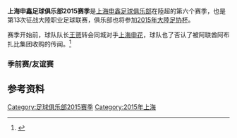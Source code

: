 {{Infobox football club season
| club               = 上海申鑫
| image              = [[File:ShanghaiShenxinFC.jpg|150px]]
| season             = 2015
| stadium            = [[源深体育中心|源深体育中心]]体育场
| manager            = {{flagicon|CHN}} [[劉俊威|劉俊威]]（4月13日至賽季末）<br/>{{flagicon|CHN}} [[郭光琪|郭光琪]]（賽季初至4月13日）
| mgrtitle           = 主教练
| chairman           = {{flagicon|CHN}} [[郭光琪|郭光琪]]
| chrtitle           = 总经理
| league             = [[2015年大陸足球超级联赛|陸超联赛]]
| league result      =  
| cup1               = [[2015年大陸足协杯|足协杯]]
| cup1 result        =  
| league topscorer   =  
| season topscorer   =  
| highest attendance = 
| lowest attendance  =
| average attendance = 
| prevseason         = [[上海申鑫足球俱乐部2014赛季|2014]]
| nextseason         = [[上海申鑫足球俱乐部2016赛季|2016]]
|pattern_la1=_whiteborder|pattern_b1=|pattern_ra1=_whiteborder
|leftarm1=FFDD00|body1=FFDD00|rightarm1=FFDD00|shorts1=FFFFFF|socks1=FFFFFF
|pattern_la2=_ssfc13h|pattern_b2=_ssfc13h|pattern_ra2=_ssfc13h|pattern_so2= 
|leftarm2=0040FF|body2=0040FF|rightarm2=0040FF|shorts2=0040FF|socks2=0040FF
|pattern_la3=|pattern_b3=|pattern_ra3=|pattern_so3=
|leftarm3=FFFFFF|body3=FFFFFF|rightarm3=FFFFFF|shorts3=000000|socks3=FFFFFF
}}

'''上海申鑫足球俱乐部2015赛季'''是[[上海申鑫足球俱乐部|上海申鑫足球俱乐部]]在陸超的第六个赛季，也是第13次征战大陸职业足球联赛，俱乐部也将参加[[2015年大陸足协杯|2015年大陸足协杯]]。

赛季开始前，球队队长[[王赟|王赟]]转会同城对手[[上海申花|上海申花]]，球队也了否认了被阿联酋阿布扎比集团收购的传闻。<ref>{{cite news|url=http://sports.eastday.com/gd/2014/1226/3601649966.html|title=西亚土豪要收购？ 上海申鑫直摆手|publisher=东方网|date=2014-12-26|accessdate=2015-01-26|deadurl=yes|archiveurl=https://archive.is/20150126051847/http://sports.eastday.com/gd/2014/1226/3601649966.html|archivedate=2015-01-26}}</ref>

===季前赛/友谊赛===
<div style="margin-top:15px">
{{footballbox_collapsible
 |round = 2015陸泰足球俱乐部挑战赛
 | result =  D
 | date = 2015年1月11日
 | time =  
 | team1 = [[武里南联足球俱乐部|武里南联]] {{flagicon|THA}}
 | score = 1 – 1
 | report = [http://sports.163.com/15/0111/00/AFL0AMEP00051C89.html 报告]
 | team2 =   上海申鑫 {{flagicon|CHN}}
 | goals1 =  黎安{{goal|23}}
 | goals2 =  [[杨家威|杨家威]]{{goal|43}}
 | stadium = 雷霆堡足球场
 |location = 泰国, [[武里喃府|武里喃府]]
}}
{{footballbox_collapsible
 |round = 2015陸泰足球俱乐部挑战赛
 | result =  L
 | date = 2015年1月15日
 | time =  
 | team1 =  [[曼谷聯足球會|曼谷联]] {{flagicon|CHN}} 
 | score = 1 – 0
 | report = [https://web.archive.org/web/20160304125742/http://sports.online.sh.cn/sports/gb/content/2014-02/10/content_6675092.htm 报告]
 | team2 =  上海申鑫 {{flagicon|CHN}}
 | goals1 = {{goal|上}}
 | goals2 =   
 | stadium = 泰日体育场
 |location = 泰国, [[曼谷|曼谷]]
}}
{{footballbox_collapsible
 |round = 训练赛
 | result =  W
 | date = 2015年1月25日
 | time =  15：00
 | team1 =  上海申鑫 {{flagicon|CHN}} 
 | score = 2 – 1
 | report = [ 报告]
 | team2 =  江苏舜天 {{flagicon|CHN}}
 | goals1 =  杨家威{{goal}}<br/>埃弗顿{{goal}}
 | goals2 =  {{goal}}
 | stadium = 浦东世纪公园足球场
 |location = 大陸, [[上海|上海]]
}}

==参考资料==
{{reflist}}

{{2015年大陸足球}}

[[Category:足球俱乐部2015赛季|Category:足球俱乐部2015赛季]]
[[Category:2015年上海|Category:2015年上海]]